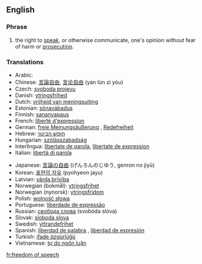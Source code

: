==English==

===Phrase===
#the right to [[speak]], or otherwise communicate, one's opinion without fear of harm or [[prosecution]].


{{wikipedia}}


===Translations===
{{trans-top|right to speak without fear of harm}}
*Arabic: {{ARchar|[[حرية الرأي والتعبير]]}} {{f}}
*Chinese: [[言論自由]], [[言论自由]] (yán lùn zì yóu)
*Czech: [[svoboda projevu]] {{f}}
*Danish: [[ytringsfrihed]]
*Dutch: [[vrijheid van meningsuiting]] {{f}}
*Estonian: [[sõnavabadus]]
*Finnish: [[sananvapaus]]
*French: [[liberté d'expression]] {{f}}
*German: [[freie Meinungsäußerung]] {{f}}, [[Redefreiheit]] {{f}}
*Hebrew: [[חופש הביטוי]]
*Hungarian: [[szólásszabadság]]
*Interlingua: [[libertate de parola]], [[libertate de expression]]
*Italian: [[libertà di parola]] {{f}}
{{trans-mid}}
*Japanese: [[言論の自由]] (げんろんのじゆう, genron no jiyū) <!-- [[表現の自由]]?-->
*Korean: [[표현의 자유]] (pyohyeon jayu)
*Latvian: [[vārda brīvība]] {{f}}
*Norwegian (bokmål): [[ytringsfrihet]] {{f}}
*Norwegian (nynorsk): [[ytringsfridom]]
*Polish: [[wolność słowa]] {{f}}
*Portuguese: [[liberdade de expressão]] {{f}}
*Russian: [[свобода слова]] (svobóda slóva) {{f}}
*Slovak: [[sloboda slova]] {{f}}
*Swedish: [[yttrandefrihet]]
*Spanish: [[liberdad de palabra]] {{f}}, [[liberdad de expresión]] {{f}}
*Turkish: [[ifade özgürlüğü]]
*Vietnamese: [[tự do ngôn luận]]
{{trans-bottom}}

[[fr:freedom of speech]]